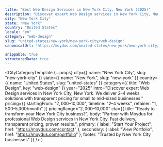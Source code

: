 ```yaml
---
title: "Best Web Design Services in New York City, New York (2025)"
description: "Discover expert Web Design services in New York City, New York. 2–4 weeks delivery, $2,000–$10,000 investment. Local market expertise + modern solutions."
city: "New York City"
state: "New York"
country: "United States"
locale: "en"
category: "web-design"
slug: "united-states/new-york/new-york-city/web-design"
canonicalUrl: "https://moydus.com/united-states/new-york/new-york-city/web-design"

snippable: true
structuredData: true
---
```



  <CityCategoryTemplate
    {...props}
    city={{ name: "New York City", slug: "new-york-city" }}
    state={{ name: "New York", slug: "new-york" }}
    country={{ name: "United States", slug: "united-states" }}
    category={{ title: "Web Design", key: "web-design" }}
    year="2025"
    intro="Discover expert Web Design services in New York City, New York. We deliver 2–4 weeks solutions with transparent pricing for small to mid-sized businesses."
    pricing={{
      startingFrom: "$2,000–$10,000",
      timeline: "2–4 weeks",
      retainer: "$1,500–$5,000/month"
    }}
    pricingRange="$2,000–$10,000"
    cta={{
      title: "Ready to transform your New York City business?",
      body: "Partner with Moydus for professional Web Design services in New York City. Fast delivery, transparent pricing, proven results.",
      primary: { label: "Start Your Project", href: "https://moydus.com/contact" },
      secondary: { label: "View Portfolio", href: "https://moydus.com/portfolio" },
      footer: "Trusted by New York City businesses"
    }}
  />
)
